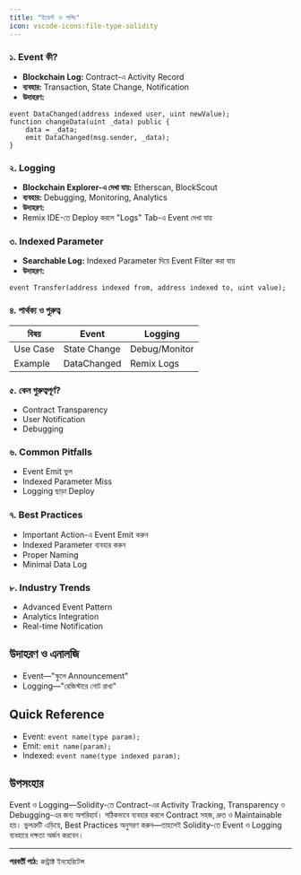 ```yaml
---
title: "ইভেন্ট ও লগিং"
icon: vscode-icons:file-type-solidity
---
```


### ১. Event কী?
- **Blockchain Log:** Contract-এ Activity Record
- **ব্যবহার:** Transaction, State Change, Notification
- **উদাহরণ:**
```solidity
event DataChanged(address indexed user, uint newValue);
function changeData(uint _data) public {
    data = _data;
    emit DataChanged(msg.sender, _data);
}
```

### ২. Logging
- **Blockchain Explorer-এ দেখা যায়:** Etherscan, BlockScout
- **ব্যবহার:** Debugging, Monitoring, Analytics
- **উদাহরণ:**
- Remix IDE-তে Deploy করলে "Logs" Tab-এ Event দেখা যায়

### ৩. Indexed Parameter
- **Searchable Log:** Indexed Parameter দিয়ে Event Filter করা যায়
- **উদাহরণ:**
```solidity
event Transfer(address indexed from, address indexed to, uint value);
```

### ৪. পার্থক্য ও গুরুত্ব
| বিষয়         | Event              | Logging            |
|--------------|--------------------|--------------------|
| Use Case     | State Change       | Debug/Monitor      |
| Example      | DataChanged        | Remix Logs         |

### ৫. কেন গুরুত্বপূর্ণ?
- Contract Transparency
- User Notification
- Debugging

### ৬. Common Pitfalls
- Event Emit ভুল
- Indexed Parameter Miss
- Logging ছাড়া Deploy

### ৭. Best Practices
- Important Action-এ Event Emit করুন
- Indexed Parameter ব্যবহার করুন
- Proper Naming
- Minimal Data Log

### ৮. Industry Trends
- Advanced Event Pattern
- Analytics Integration
- Real-time Notification

## উদাহরণ ও এনালজি
- Event—"স্কুলে Announcement"
- Logging—"রেজিস্টারে নোট রাখা"

## Quick Reference

- Event: `event name(type param);`
- Emit: `emit name(param);`
- Indexed: `event name(type indexed param);`

## উপসংহার

Event ও Logging—Solidity-তে Contract-এর Activity Tracking, Transparency ও Debugging-এর জন্য অপরিহার্য। সঠিকভাবে ব্যবহার করলে Contract সহজ, দ্রুত ও Maintainable হয়। ভুলত্রুটি এড়িয়ে, Best Practices অনুসরণ করুন—তাহলেই Solidity-তে Event ও Logging ব্যবহারে দক্ষতা অর্জন করবেন।

---

**পরবর্তী পাঠ:** কন্ট্রাক্ট ইনহেরিটেন্স
